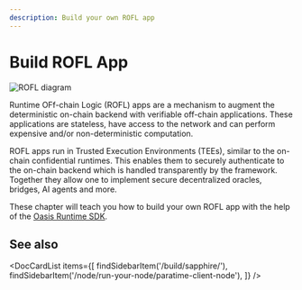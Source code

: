 ```yaml
---
description: Build your own ROFL app
---
```



# Build ROFL App

![ROFL diagram](images/rofl.svg)

Runtime OFf-chain Logic (ROFL) apps are a mechanism to augment the deterministic
on-chain backend with verifiable off-chain applications. These applications are
stateless, have access to the network and can perform expensive and/or
non-deterministic computation.

ROFL apps run in Trusted Execution Environments (TEEs), similar to the on-chain
confidential runtimes. This enables them to securely authenticate to the
on-chain backend which is handled transparently by the framework. Together they
allow one to implement secure decentralized oracles, bridges, AI agents and
more.

These chapter will teach you how to build your own ROFL app with the help of the
[Oasis Runtime SDK].

## See also

<DocCardList items={[
    findSidebarItem('/build/sapphire/'),
    findSidebarItem('/node/run-your-node/paratime-client-node'),
]} />

[Oasis Runtime SDK]:
  https://github.com/oasisprotocol/oasis-sdk/tree/main/runtime-sdk
